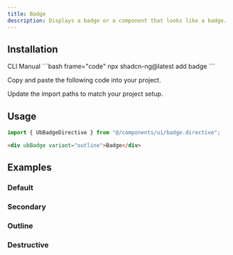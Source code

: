 ```yaml
---
title: Badge
description: Displays a badge or a component that looks like a badge.
---
```


<ComponentPreview name="badge-demo" />

## Installation

<Tabs>

<TabsList>
<TabsTrigger value="cli">CLI</TabsTrigger>
<TabsTrigger value="manual">Manual</TabsTrigger>
</TabsList>

<TabsContent value="cli">
```bash frame="code"
npx shadcn-ng@latest add badge
```
</TabsContent>

<TabsContent value="manual">

<Step>

<StepItem>Copy and paste the following code into your project.</StepItem>

<ComponentSource name="badge" />

<StepItem>Update the import paths to match your project setup.</StepItem>

</Step>

</TabsContent>
</Tabs>

## Usage

```ts
import { UbBadgeDirective } from "@/components/ui/badge.directive";
```

```html
<div ubBadge variant="outline">Badge</div>
```

## Examples

### Default

<ComponentPreview name="badge-demo" />

### Secondary

<ComponentPreview name="badge-secondary" />

### Outline

<ComponentPreview name="badge-outline" />

### Destructive

<ComponentPreview name="badge-destructive" />
